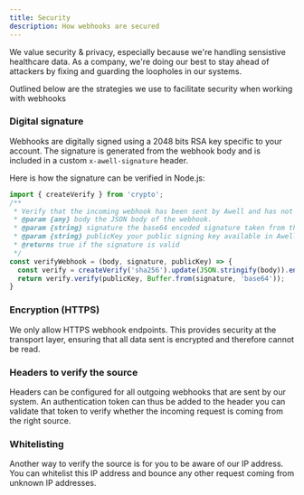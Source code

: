 ```yaml
---
title: Security
description: How webhooks are secured
---
```


We value security & privacy, especially because we're handling sensistive healthcare data. As a company, we're doing our best to stay ahead of attackers by fixing and guarding the loopholes in our systems.

Outlined below are the strategies we use to facilitate security when working with webhooks

### Digital signature

Webhooks are digitally signed using a 2048 bits RSA key specific to your account. The signature is generated from the webhook body and is included in a custom `x-awell-signature` header.

Here is how the signature can be verified in Node.js:
```typescript
import { createVerify } from 'crypto';
/**
 * Verify that the incoming webhook has been sent by Awell and has not been tampered with.
 * @param {any} body the JSON body of the webhook.
 * @param {string} signature the base64 encoded signature taken from the `x-awell-signature` header.
 * @param {string} publicKey your public signing key available in Awell Studio.
 * @returns true if the signature is valid
 */
const verifyWebhook = (body, signature, publicKey) => {
  const verify = createVerify('sha256').update(JSON.stringify(body)).end();
  return verify.verify(publicKey, Buffer.from(signature, 'base64'));
}
```

### Encryption (HTTPS)

We only allow HTTPS webhook endpoints. This provides security at the transport layer, ensuring that all data sent is encrypted and therefore cannot be read.

### Headers to verify the source

Headers can be configured for all outgoing webhooks that are sent by our system. An authentication token can thus be added to the header you can validate that token to verify whether the incoming request is coming from the right source.

### Whitelisting

Another way to verify the source is for you to be aware of our IP address. You can whitelist this IP address and bounce any other request coming from unknown IP addresses.
